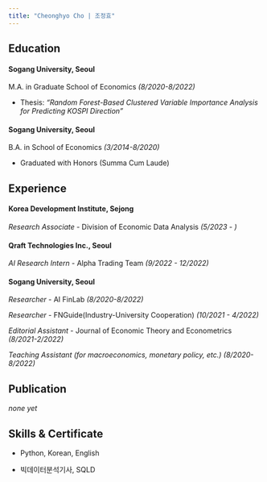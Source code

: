 ```yaml
---
title: "Cheonghyo Cho | 조정효"
---
```


## Education

#### **Sogang University**, Seoul

M.A. in Graduate School of Economics *(8/2020-8/2022)*

-   Thesis: *"Random Forest-Based Clustered Variable Importance Analysis for Predicting KOSPI Direction"*

#### **Sogang University**, Seoul

B.A. in School of Economics *(3/2014-8/2020)*

-   Graduated with Honors (Summa Cum Laude)

## Experience

#### **Korea Development Institute**, Sejong

*Research Associate* - Division of Economic Data Analysis *(5/2023 - )*

#### **Qraft Technologies Inc.**, Seoul

*AI Research Intern* - Alpha Trading Team *(9/2022 - 12/2022)*

#### **Sogang University**, Seoul

*Researcher* - AI FinLab *(8/2020-8/2022)*

*Researcher* - FNGuide(Industry-University Cooperation) *(10/2021 - 4/2022)*

*Editorial Assistant* - Journal of Economic Theory and Econometrics *(8/2021-2/2022)*

*Teaching Assistant (for macroeconomics, monetary policy, etc.) (8/2020-8/2022)*

## Publication

*none yet*


## Skills & Certificate

-   Python, Korean, English

-   빅데이터분석기사, SQLD
